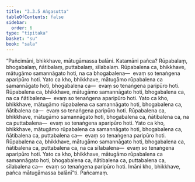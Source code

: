 ```yaml
---
title: "3.3.5 Aṅgasutta"
tableOfContents: false
sidebar:
  order: 6
type: "tipitaka"
basket: "su"
book: "sala"
---
```



<DynamicBreadcrumb />

<Division number="308" book="sala">

<Paragraph number="1307" book="sala">
“Pañcimāni, bhikkhave, mātugāmassa balāni. Katamāni pañca? Rūpabalaṃ, bhogabalaṃ, ñātibalaṃ, puttabalaṃ, sīlabalaṃ. Rūpabalena ca, bhikkhave, mātugāmo samannāgato hoti, na ca bhogabalena—  evaṃ so tenaṅgena aparipūro hoti. Yato ca kho, bhikkhave, mātugāmo rūpabalena ca samannāgato hoti, bhogabalena ca—  evaṃ so tenaṅgena paripūro hoti. Rūpabalena ca, bhikkhave, mātugāmo samannāgato hoti, bhogabalena ca, na ca ñātibalena—  evaṃ so tenaṅgena aparipūro hoti. Yato ca kho, bhikkhave, mātugāmo rūpabalena ca samannāgato hoti, bhogabalena ca, ñātibalena ca—  evaṃ so tenaṅgena paripūro hoti. Rūpabalena ca, bhikkhave, mātugāmo samannāgato hoti, bhogabalena ca, ñātibalena ca, na ca puttabalena—  evaṃ so tenaṅgena aparipūro hoti. Yato ca kho, bhikkhave, mātugāmo rūpabalena ca samannāgato hoti, bhogabalena ca, ñātibalena ca, puttabalena ca—  evaṃ so tenaṅgena paripūro hoti. Rūpabalena ca, bhikkhave, mātugāmo samannāgato hoti, bhogabalena ca, ñātibalena ca, puttabalena ca, na ca sīlabalena—  evaṃ so tenaṅgena aparipūro hoti. Yato ca kho, bhikkhave, mātugāmo rūpabalena ca samannāgato hoti, bhogabalena ca, ñātibalena ca, puttabalena ca, sīlabalena ca—  evaṃ so tenaṅgena paripūro hoti. Imāni kho, bhikkhave, pañca mātugāmassa balānī”ti.

</Paragraph>
</Division>

<Paragraph number="1308" type="center" book="sala">
Pañcamaṃ.
</Paragraph>